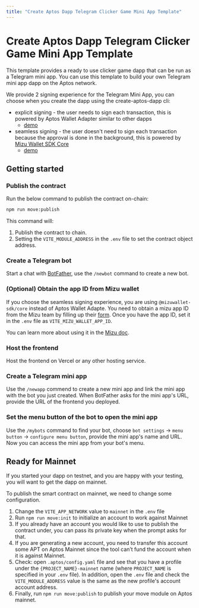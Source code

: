 ```yaml
---
title: "Create Aptos Dapp Telegram Clicker Game Mini App Template"
---
```



# Create Aptos Dapp Telegram Clicker Game Mini App Template

This template provides a ready to use clicker game dapp that can be run as a Telegram mini app. You can use this template to build your own Telegram mini app dapp on the Aptos network.

We provide 2 signing experience for the Telegram Mini App, you can choose when you create the dapp using the create-aptos-dapp cli:
- explicit signing - the user needs to sign each transaction, this is powered by Aptos Wallet Adapter similar to other dapps
  - [demo](https://t.me/aptos_explict_siging_bot/)
- seamless signing - the user doesn't need to sign each transaction because the approval is done in the background, this is powered by [Mizu Wallet SDK Core](https://docs.mizu.io/docs/api-connect/core)
  - [demo](https://t.me/seamless345_bot/)

## Getting started

<Steps>

### Publish the contract

Run the below command to publish the contract on-chain:
```bash
npm run move:publish
```
This command will:
1. Publish the contract to chain.
2. Setting the `VITE_MODULE_ADDRESS` in the `.env` file to set the contract object address.

### Create a Telegram bot

Start a chat with [BotFather](https://t.me/BotFather), use the `/newbot` command to create a new bot.

### (Optional)  Obtain the app ID from Mizu wallet

If you choose the seamless signing experience, you are using `@mizuwallet-sdk/core` instead of Aptos Wallet Adapte. You need to obtain a mizu app ID from the Mizu team by filling up their [form](https://ankaalabs.typeform.com/to/bAPqSxDu). Once you have the app ID, set it in the `.env` file as `VITE_MIZU_WALLET_APP_ID`.

You can learn more about using it in the [Mizu doc](https://docs.mizu.io/docs/api-connect/core).

### Host the frontend

Host the frontend on Vercel or any other hosting service.

### Create a Telegram mini app

Use the `/newapp` commend to create a new mini app and link the mini app with the bot you just created. When BotFather asks for the mini app's URL, provide the URL of the frontend you deployed.

### Set the menu button of the bot to open the mini app

Use the `/mybots` command to find your bot, choose `bot settings` -> `menu button` -> `configure menu button`, provide the mini app's name and URL. Now you can access the mini app from your bot's menu.

</Steps>

## Ready for Mainnet

If you started your dapp on testnet, and you are happy with your testing, you will want to get the dapp on mainnet.

To publish the smart contract on mainnet, we need to change some configuration.

1. Change the `VITE_APP_NETWORK` value to `mainnet` in the `.env` file
2. Run `npm run move:init` to initialize an account to work against Mainnet
3. If you already have an account you would like to use to publish the contract under, you can pass its private key when the prompt asks for that.
4. If you are generating a new account, you need to transfer this account some APT on Aptos Mainnet since the tool can’t fund the account when it is against Mainnet.
5. Check: open `.aptos/config.yaml` file and see that you have a profile under the `{PROJECT_NAME}-mainnet` name (where `PROJECT_NAME` is specified in your `.env` file). In addition, open the `.env` file and check the `VITE_MODULE_ADDRESS` value is the same as the new profile's account account address.
7. Finally, run `npm run move:publish` to publish your move module on Aptos mainnet.
